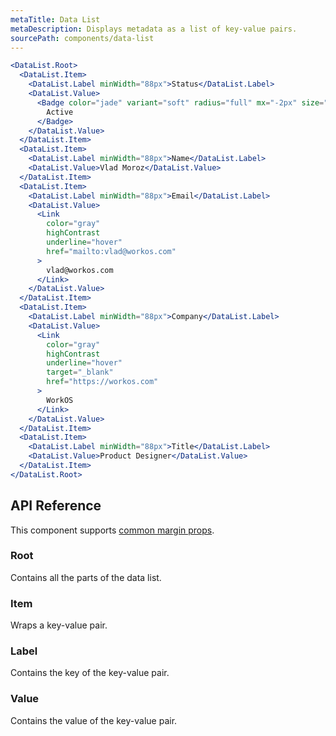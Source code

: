 ```yaml
---
metaTitle: Data List
metaDescription: Displays metadata as a list of key-value pairs.
sourcePath: components/data-list
---
```


```jsx live=true
<DataList.Root>
  <DataList.Item>
    <DataList.Label minWidth="88px">Status</DataList.Label>
    <DataList.Value>
      <Badge color="jade" variant="soft" radius="full" mx="-2px" size="2">
        Active
      </Badge>
    </DataList.Value>
  </DataList.Item>
  <DataList.Item>
    <DataList.Label minWidth="88px">Name</DataList.Label>
    <DataList.Value>Vlad Moroz</DataList.Value>
  </DataList.Item>
  <DataList.Item>
    <DataList.Label minWidth="88px">Email</DataList.Label>
    <DataList.Value>
      <Link
        color="gray"
        highContrast
        underline="hover"
        href="mailto:vlad@workos.com"
      >
        vlad@workos.com
      </Link>
    </DataList.Value>
  </DataList.Item>
  <DataList.Item>
    <DataList.Label minWidth="88px">Company</DataList.Label>
    <DataList.Value>
      <Link
        color="gray"
        highContrast
        underline="hover"
        target="_blank"
        href="https://workos.com"
      >
        WorkOS
      </Link>
    </DataList.Value>
  </DataList.Item>
  <DataList.Item>
    <DataList.Label minWidth="88px">Title</DataList.Label>
    <DataList.Value>Product Designer</DataList.Value>
  </DataList.Item>
</DataList.Root>
```

## API Reference

This component supports [common margin props](/themes/docs/overview/layout#margin-props).

### Root

Contains all the parts of the data list.

<ThemesPropsTable defs="dataListRootPropDefs" />

### Item

Wraps a key-value pair.

<ThemesPropsTable defs="dataListItemPropDefs" />

### Label

Contains the key of the key-value pair.

<ThemesPropsTable defs="dataListLabelPropDefs" />

### Value

Contains the value of the key-value pair.
